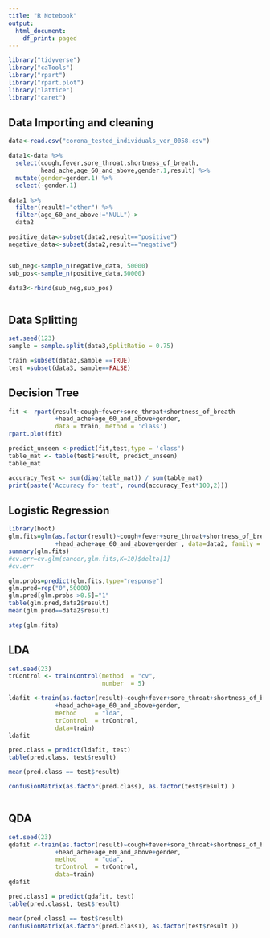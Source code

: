 ---
title: "R Notebook"
output:
  html_document:
    df_print: paged
---

```{r}
library("tidyverse")
library("caTools")
library("rpart")
library("rpart.plot")
library("lattice")
library("caret")
```



## Data Importing and cleaning
```{r}
data<-read.csv("corona_tested_individuals_ver_0058.csv")
```


```{r}
data1<-data %>% 
  select(cough,fever,sore_throat,shortness_of_breath,
         head_ache,age_60_and_above,gender.1,result) %>% 
  mutate(gender=gender.1) %>% 
  select(-gender.1)

data1 %>%
  filter(result!="other") %>% 
  filter(age_60_and_above!="NULL")->
  data2

positive_data<-subset(data2,result=="positive")
negative_data<-subset(data2,result=="negative")


sub_neg<-sample_n(negative_data, 50000)
sub_pos<-sample_n(positive_data,50000)

data3<-rbind(sub_neg,sub_pos)



```


## Data Splitting

```{r}
set.seed(123)
sample = sample.split(data3,SplitRatio = 0.75)

train =subset(data3,sample ==TRUE) 
test =subset(data3, sample==FALSE)
```


## Decision Tree
```{r}
fit <- rpart(result~cough+fever+sore_throat+shortness_of_breath
             +head_ache+age_60_and_above+gender,
             data = train, method = 'class')
rpart.plot(fit)
```

```{r}
predict_unseen <-predict(fit,test,type = 'class')
table_mat <- table(test$result, predict_unseen)
table_mat
```

```{r}
accuracy_Test <- sum(diag(table_mat)) / sum(table_mat)
print(paste('Accuracy for test', round(accuracy_Test*100,2)))
```


## Logistic Regression
```{r}
library(boot)
glm.fits=glm(as.factor(result)~cough+fever+sore_throat+shortness_of_breath
             +head_ache+age_60_and_above+gender , data=data2, family = binomial)
summary(glm.fits)
#cv.err=cv.glm(cancer,glm.fits,K=10)$delta[1]
#cv.err

glm.probs=predict(glm.fits,type="response")
glm.pred=rep("0",50000)
glm.pred[glm.probs >0.5]="1"
table(glm.pred,data2$result)
mean(glm.pred==data2$result)

step(glm.fits)
```

## LDA
```{r}
set.seed(23)
trControl <- trainControl(method  = "cv",
                          number  = 5)

ldafit <-train(as.factor(result)~cough+fever+sore_throat+shortness_of_breath
             +head_ache+age_60_and_above+gender,
             method     = "lda",
             trControl  = trControl,
             data=train)
ldafit

pred.class = predict(ldafit, test)
table(pred.class, test$result)

mean(pred.class == test$result)
```


```{r}
confusionMatrix(as.factor(pred.class), as.factor(test$result) )



```


## QDA
```{r}
set.seed(23)
qdafit <-train(as.factor(result)~cough+fever+sore_throat+shortness_of_breath
             +head_ache+age_60_and_above+gender,
             method     = "qda",
             trControl  = trControl,
             data=train)
qdafit

pred.class1 = predict(qdafit, test)
table(pred.class1, test$result)

mean(pred.class1 == test$result)
confusionMatrix(as.factor(pred.class1), as.factor(test$result ))

```







